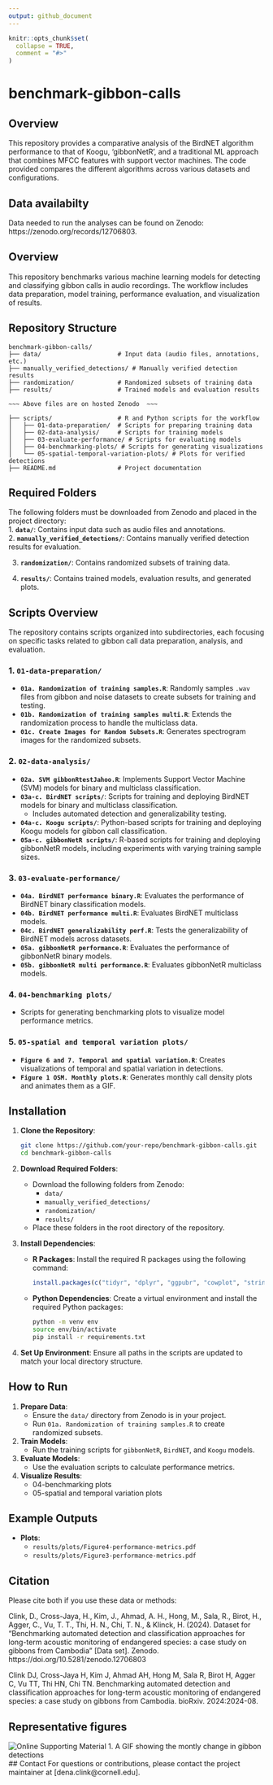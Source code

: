 ```yaml
---
output: github_document
---
```


<!-- README.md is generated from README.Rmd. Please edit that file -->

```r
knitr::opts_chunk$set(
  collapse = TRUE,
  comment = "#>"
)
```

# benchmark-gibbon-calls

<!-- badges: start -->
<!-- badges: end -->

## Overview

This repository provides a comparative analysis of the BirdNET algorithm performance to that of Koogu, 'gibbonNetR', and a traditional ML approach that combines MFCC features with support vector machines. The code provided compares the different algorithms across various datasets and configurations.

## Data availabilty
Data needed to run the analyses can be found on Zenodo: https://zenodo.org/records/12706803.

## Overview
This repository benchmarks various machine learning models for detecting and classifying gibbon calls in audio recordings. The workflow includes data preparation, model training, performance evaluation, and visualization of results.

## Repository Structure
```
benchmark-gibbon-calls/
├── data/                     # Input data (audio files, annotations, etc.)
├── manually_verified_detections/ # Manually verified detection results
├── randomization/            # Randomized subsets of training data
├── results/                  # Trained models and evaluation results

~~~ Above files are on hosted Zenodo  ~~~ 

├── scripts/                  # R and Python scripts for the workflow
│   ├── 01-data-preparation/  # Scripts for preparing training data
│   ├── 02-data-analysis/     # Scripts for training models
│   ├── 03-evaluate-performance/ # Scripts for evaluating models
│   ├── 04-benchmarking-plots/ # Scripts for generating visualizations
│   └── 05-spatial-temporal-variation-plots/ # Plots for verified detections
├── README.md                 # Project documentation
```

## Required Folders
The following folders must be downloaded from Zenodo and placed in the project directory:  
1. **`data/`**: Contains input data such as audio files and annotations.  
2. **`manually_verified_detections/`**: Contains manually verified detection results for evaluation. 

3. **`randomization/`**: Contains randomized subsets of training data.  

4. **`results/`**: Contains trained models, evaluation results, and generated plots.  


## Scripts Overview

The repository contains scripts organized into subdirectories, each focusing on specific tasks related to gibbon call data preparation, analysis, and evaluation.

### 1. `01-data-preparation/`
- **`01a. Randomization of training samples.R`**: Randomly samples `.wav` files from gibbon and noise datasets to create subsets for training and testing.
- **`01b. Randomization of training samples multi.R`**: Extends the randomization process to handle the multiclass data.
- **`01c. Create Images for Random Subsets.R`**: Generates spectrogram images for the randomized subsets.

### 2. `02-data-analysis/`
- **`02a. SVM gibbonRtestJahoo.R`**: Implements Support Vector Machine (SVM) models for binary and multiclass classification.
- **`03a-c. BirdNET scripts/`**: Scripts for training and deploying BirdNET models for binary and multiclass classification.
  - Includes automated detection and generalizability testing.
- **`04a-c. Koogu scripts/`**: Python-based scripts for training and deploying Koogu models for gibbon call classification.
- **`05a-c. gibbonNetR scripts/`**: R-based scripts for training and deploying gibbonNetR models, including experiments with varying training sample sizes.

### 3. `03-evaluate-performance/`
- **`04a. BirdNET performance binary.R`**: Evaluates the performance of BirdNET binary classification models.
- **`04b. BirdNET performance multi.R`**: Evaluates BirdNET multiclass models.
- **`04c. BirdNET generalizability perf.R`**: Tests the generalizability of BirdNET models across datasets.
- **`05a. gibbonNetR performance.R`**: Evaluates the performance of gibbonNetR binary models.
- **`05b. gibbonNetR multi performance.R`**: Evaluates gibbonNetR multiclass models.

### 4. `04-benchmarking plots/`
- Scripts for generating benchmarking plots to visualize model performance metrics.

### 5. `05-spatial and temporal variation plots/`
- **`Figure 6 and 7. Temporal and spatial variation.R`**: Creates visualizations of temporal and spatial variation in detections.
- **`Figure 1 OSM. Monthly plots.R`**: Generates monthly call density plots and animates them as a GIF.

## Installation
1. **Clone the Repository**:
   ```bash
   git clone https://github.com/your-repo/benchmark-gibbon-calls.git
   cd benchmark-gibbon-calls
   ```

2. **Download Required Folders**:
   - Download the following folders from Zenodo:
     - `data/`
     - `manually_verified_detections/`
     - `randomization/`
     - `results/`
   - Place these folders in the root directory of the repository.

3. **Install Dependencies**:
   - **R Packages**:
     Install the required R packages using the following command:
     ```R
     install.packages(c("tidyr", "dplyr", "ggpubr", "cowplot", "stringr", "caret", "pROC"))
     ```
   - **Python Dependencies**:
     Create a virtual environment and install the required Python packages:
     ```bash
     python -m venv env
     source env/bin/activate
     pip install -r requirements.txt
     ```

4. **Set Up Environment**:
   Ensure all paths in the scripts are updated to match your local directory structure.

## How to Run
1. **Prepare Data**:
   - Ensure the `data/` directory from Zenodo is in your project.
   - Run `01a. Randomization of training samples.R` to create randomized subsets.

2. **Train Models**:
   - Run the training scripts for `gibbonNetR`, `BirdNET`, and `Koogu` models.

3. **Evaluate Models**:
   - Use the evaluation scripts to calculate performance metrics.

4. **Visualize Results**:
   - 04-benchmarking plots
   - 05-spatial and temporal variation plots
   
## Example Outputs
- **Plots**:
  - `results/plots/Figure4-performance-metrics.pdf`
  - `results/plots/Figure3-performance-metrics.pdf`

## Citation
Please cite both if you use these data or methods: 

Clink, D., Cross-Jaya, H., Kim, J., Ahmad, A. H., Hong, M., Sala, R., Birot, H., Agger, C., Vu, T. T., Thi, H. N., Chi, T. N., & Klinck, H. (2024). Dataset for "Benchmarking automated detection and classification approaches for long-term acoustic monitoring of endangered species: a case study on gibbons from Cambodia" [Data set]. Zenodo. https://doi.org/10.5281/zenodo.12706803

Clink DJ, Cross-Jaya H, Kim J, Ahmad AH, Hong M, Sala R, Birot H, Agger C, Vu TT, Thi HN, Chi TN. Benchmarking automated detection and classification approaches for long-term acoustic monitoring of endangered species: a case study on gibbons from Cambodia. bioRxiv. 2024:2024-08.

## Representative figures
![Online Supporting Material 1. A GIF showing the montly change in gibbon detections](https://github.com/DenaJGibbon/benchmark-gibbon-calls/blob/main/MonthlyGIFFramesCallDensityOverTime.gif)
## Contact
For questions or contributions, please contact the project maintainer at [dena.clink@cornell.edu].
